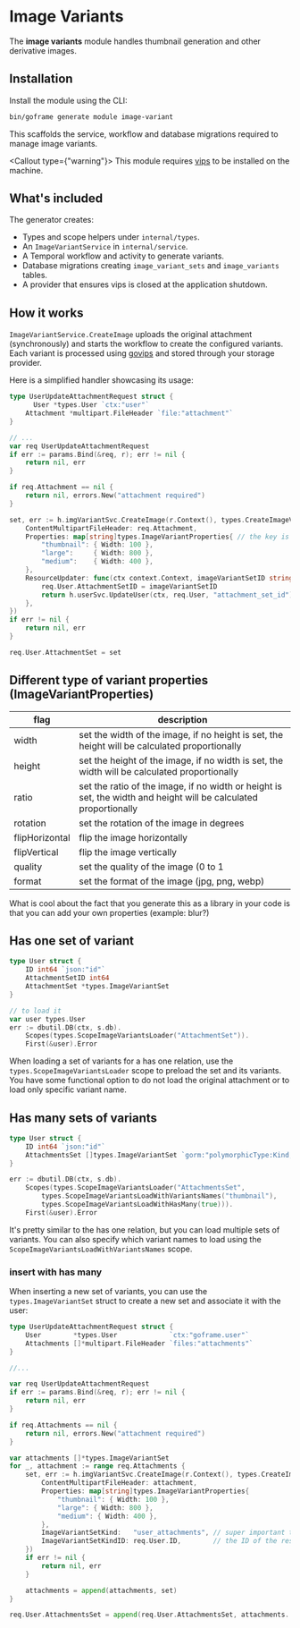 
# Image Variants

The **image variants** module handles thumbnail generation and other derivative images.

## Installation

Install the module using the CLI:

```bash
bin/goframe generate module image-variant
```

This scaffolds the service, workflow and database migrations required to manage image variants.

<Callout type={"warning"}>
  This module requires [vips](https://www.libvips.org/install.html) to be
  installed on the machine.
</Callout>

## What's included

The generator creates:

- Types and scope helpers under `internal/types`.
- An `ImageVariantService` in `internal/service`.
- A Temporal workflow and activity to generate variants.
- Database migrations creating `image_variant_sets` and `image_variants` tables.
- A provider that ensures vips is closed at the application shutdown.

## How it works

`ImageVariantService.CreateImage` uploads the original attachment (synchronously) and starts the workflow to create the configured variants. Each variant is processed using [govips](https://github.com/davidbyttow/govips) and stored through your storage provider.

Here is a simplified handler showcasing its usage:

```go
type UserUpdateAttachmentRequest struct {
	  User *types.User `ctx:"user"`
    Attachment *multipart.FileHeader `file:"attachment"`
}

// ...
var req UserUpdateAttachmentRequest
if err := params.Bind(&req, r); err != nil {
    return nil, err
}

if req.Attachment == nil {
    return nil, errors.New("attachment required")
}

set, err := h.imgVariantSvc.CreateImage(r.Context(), types.CreateImageVariantParams{
    ContentMultipartFileHeader: req.Attachment,
    Properties: map[string]types.ImageVariantProperties{ // the key is the variant name
        "thumbnail": { Width: 100 },
        "large":     { Width: 800 },
        "medium":    { Width: 400 },
    },
    ResourceUpdater: func(ctx context.Context, imageVariantSetID string) error {
        req.User.AttachmentSetID = imageVariantSetID
        return h.userSvc.UpdateUser(ctx, req.User, "attachment_set_id")
    },
})
if err != nil {
    return nil, err
}

req.User.AttachmentSet = set
```

## Different type of variant properties (ImageVariantProperties)

| flag           | description                                                                                                      |
|----------------|------------------------------------------------------------------------------------------------------------------|
| width          | set the width of the image, if no height is set, the height will be calculated proportionally                    |
| height         | set the height of the image, if no width is set, the width will be calculated proportionally                     |
| ratio          | set the ratio of the image, if no width or height is set, the width and height will be calculated proportionally |
| rotation       | set the rotation of the image in degrees                                                                         |
| flipHorizontal | flip the image horizontally                                                                                      |
| flipVertical   | flip the image vertically                                                                                        |
| quality        | set the quality of the image  (0 to 1                                                                            |
| format         | set the format of the image (jpg, png, webp)                                                                     |

What is cool about the fact that you generate this as a library in your code is that you can add your own properties (example: blur?)

## Has one set of variant

```go
type User struct {
	ID int64 `json:"id"`
	AttachmentSetID int64
	AttachmentSet *types.ImageVariantSet
}

// to load it
var user types.User
err := dbutil.DB(ctx, s.db).
	Scopes(types.ScopeImageVariantsLoader("AttachmentSet")).
	First(&user).Error
```

When loading a set of variants for a has one relation, use the `types.ScopeImageVariantsLoader` scope to preload the set and its variants.
You have some functional option to do not load the original attachment or to load only specific variant name.

## Has many sets of variants

```go
type User struct {
	ID int64 `json:"id"`
	AttachmentsSet []types.ImageVariantSet `gorm:"polymorphicType:Kind;polymorphicId:KindID;polymorphicValue:user_attachments"`
}

err := dbutil.DB(ctx, s.db).
	Scopes(types.ScopeImageVariantsLoader("AttachmentsSet",
		types.ScopeImageVariantsLoadWithVariantsNames("thumbnail"),
		types.ScopeImageVariantsLoadWithHasMany(true))).
	First(&user).Error
```

It's pretty similar to the has one relation, but you can load multiple sets of variants. You can also specify which variant names to load using the `ScopeImageVariantsLoadWithVariantsNames` scope.

### insert with has many

When inserting a new set of variants, you can use the `types.ImageVariantSet` struct to create a new set and associate it with the user:

```go
type UserUpdateAttachmentRequest struct {
	User        *types.User             `ctx:"goframe.user"`
	Attachments []*multipart.FileHeader `files:"attachments"`
}

//...

var req UserUpdateAttachmentRequest
if err := params.Bind(&req, r); err != nil {
	return nil, err
}

if req.Attachments == nil {
	return nil, errors.New("attachment required")
}

var attachments []*types.ImageVariantSet
for _, attachment := range req.Attachments {
	set, err := h.imgVariantSvc.CreateImage(r.Context(), types.CreateImageVariantParams{
		ContentMultipartFileHeader: attachment,
		Properties: map[string]types.ImageVariantProperties{
			"thumbnail": { Width: 100 },
			"large": { Width: 800 },
			"medium": { Width: 400 },
		},
		ImageVariantSetKind:   "user_attachments", // super important to set the kind
		ImageVariantSetKindID: req.User.ID,        // the ID of the resource
	})
	if err != nil {
		return nil, err
	}

	attachments = append(attachments, set)
}

req.User.AttachmentsSet = append(req.User.AttachmentsSet, attachments...)

```
